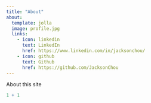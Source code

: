 ```yaml
---
title: "About"
about:
  template: jolla
  image: profile.jpg
  links:
    - icon: linkedin
      text: LinkedIn
      href: https://www.linkedin.com/in/jacksonchou/
    - icon: github
      text: Github
      href: https://github.com/JacksonChou
---
```


About this site

```r
1 + 1
```
